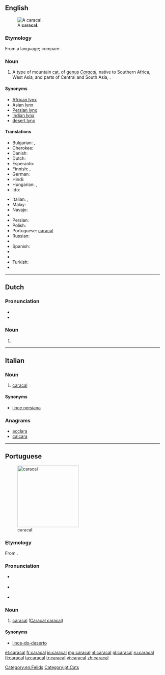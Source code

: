 ==English==
[[File:Caracal Caracal-001.jpg|thumb|A '''caracal'''.]]

===Etymology===
From a {{etyl|trk|en}} language; compare {{etyl|tr|-}} {{term|karakulak|lang=tr}}.

===Noun===
{{wikipedia}}
{{en-noun}}

# A type of mountain [[cat]], of [[genus]] ''[[Caracal]]'', native to Southern Africa, West Asia, and parts of Central and South Asia, {{taxlink|Caracal caracal|species|noshow=1}}.

====Synonyms====
* [[African lynx]]
* [[Asian lynx]]
* [[Persian lynx]]
* [[Indian lynx]]
* [[desert lynx]]

====Translations====
{{trans-top|''Caracal caracal''}}
* Bulgarian: {{t|bg|каракал}}, {{t|bg|степен рис}}
* Cherokee: {{t|chr|ᎢᎾᎨ ᎬᎮ|tr=inage gvhe|sc=Cher}}
* Danish: {{t|da|karakal|c}}
* Dutch: {{t+|nl|caracal|m}}
* Esperanto: {{t|eo|karakalo}}
* Finnish: {{t+|fi|aavikkoilves}}, {{t+|fi|karakali}}
* German: {{t|de|Karakal|m}}
* Hindi: {{t|hi|स्याहगोश|tr=syāhgoš|sc=Deva}}
* Hungarian: {{t|hu|karakál}}, {{t|hu|sivatagi hiúz}}
* Ido: {{t+|io|karakalo}}
{{trans-mid}}
* Italian: {{t|it|caracal|m}}, {{t|it|lince persiana|f}}
* Malay: {{t|ms|karakal}}
* Navajo: {{t|nv|náshdóí bijaałizhiní}}
* {{trreq|Pashto}}
* Persian: {{t|fa|سیاه‌گوش|tr=siyâh-guš|sc=fa-Arab}}
* Polish: {{t|pl|karakal}}
* Portuguese: [[caracal#Portuguese|caracal]]
* Russian: {{t+|ru|каракал|m|tr=karakál}}
* {{trreq|Shona}}
* Spanish: {{t|es|caracal|m}}
* {{trreq|Swedish}}
* {{trreq|Tamil}}
* Turkish: {{t+|tr|karakulak}}
* {{trreq|Turkmen}}
{{trans-bottom}}

[[Category:en:Felids]]


----

==Dutch==

===Pronunciation===
* {{audio|Nl-caracal.ogg|audio|lang=nl}}
* {{hyphenation|ca|ra|cal|lang=nl}}

===Noun===
{{nl-noun|m|-s|caracalletje}}

# {{l/en|caracal}}

----

==Italian==

===Noun===
{{head|it|noun|g=m|invariable}}

# [[#English|caracal]]

====Synonyms====
* [[lince persiana]]

===Anagrams===
* [[acclara#Italian|acclara]]
* [[calcara#Italian|calcara]]

----

==Portuguese==
[[Image:Caracal_kitten.jpg|thumb|x200px|caracal]]

===Etymology===
From {{etyl|tr|pt}} {{term|karakulak|lang=tr}}.

===Pronunciation===
* {{a|Brazil}} {{IPA|/ka.ɾa.ˈkaw/|lang=pt}}
* {{a|Portugal}} {{IPA|/kɐ.ɾɐ.ˈkaɫ/|lang=pt}}
* {{hyphenation|ca|ra|cal|lang=pt}}

===Noun===
{{pt-noun|m|pl=caracais}}

# [[caracal#English|caracal]] ([[Caracal caracal]])

====Synonyms====
* [[lince-do-deserto]]

[[Category:pt:Cats]]

[[et:caracal]]
[[fr:caracal]]
[[io:caracal]]
[[mg:caracal]]
[[nl:caracal]]
[[pl:caracal]]
[[ru:caracal]]
[[fi:caracal]]
[[ta:caracal]]
[[tr:caracal]]
[[vi:caracal]]
[[zh:caracal]]